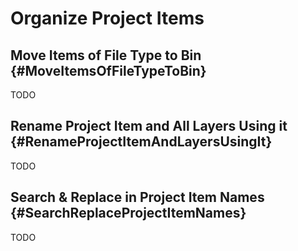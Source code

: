


# Organize Project Items


## Move Items of File Type to Bin {#MoveItemsOfFileTypeToBin}

TODO

## Rename Project Item and All Layers Using it {#RenameProjectItemAndLayersUsingIt}

TODO

## Search & Replace in Project Item Names {#SearchReplaceProjectItemNames}

TODO
